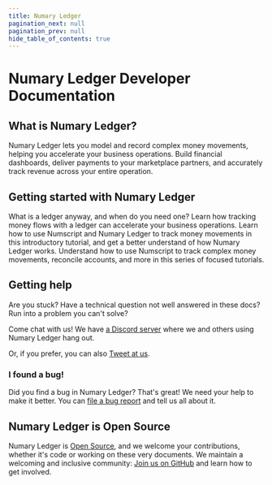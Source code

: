 ```yaml
---
title: Numary Ledger
pagination_next: null
pagination_prev: null
hide_table_of_contents: true
---
```



# Numary Ledger Developer Documentation

## What is Numary Ledger?

Numary Ledger lets you model and record complex money movements, helping you accelerate your business operations. Build financial dashboards, deliver payments to your marketplace partners, and accurately track revenue across your entire operation.

## Getting started with Numary Ledger

<DocCardGrid>

<DocCard icon="📓" headline="What is a ledger?" cta="Learn more" link="https://www.numary.com/questions#what-is-a-ledger">
    What is a ledger anyway, and when do you need one? Learn how tracking money flows with a ledger can accelerate your business operations.
</DocCard>

<DocCard icon="🔰" headline="Hello, world" cta="Get Started" link="get-started/" highlight="true">
    Learn how to use Numscript and Numary Ledger to track money movements in this introductory tutorial, and get a better understand of how Numary Ledger works.
</DocCard>

<DocCard icon="🚅" headline="Go further with Numscript" cta="Learn about Numscript" link="guides/">
    Understand how to use Numscript to track complex money movements, reconcile accounts, and more in this series of focused tutorials.
</DocCard>

</DocCardGrid>

## Getting help

Are you stuck? Have a technical question not well answered in these docs? Run into a problem you can't solve?

Come chat with us! We have [a Discord server](https://discord.com/invite/xyHvcbzk4w) where we and others using Numary Ledger hang out.

Or, if you prefer, you can also [Tweet at us](https://twitter.com/numaryhq).

### I found a bug!

Did you find a bug in Numary Ledger? That's great! We need your help to make it better. You can [file a bug report](https://github.com/numary/ledger/issues/new?assignees=&labels=bug&template=bug_report.md&title=) and tell us all about it.

## Numary Ledger is Open Source

Numary Ledger is [Open Source](https://github.com/numary/ledger/blob/main/LICENSE), and we welcome your contributions, whether it's code or working on these very documents. We maintain a welcoming and inclusive community: [Join us on GitHub](https://github.com/numary/ledger) and learn how to get involved.
